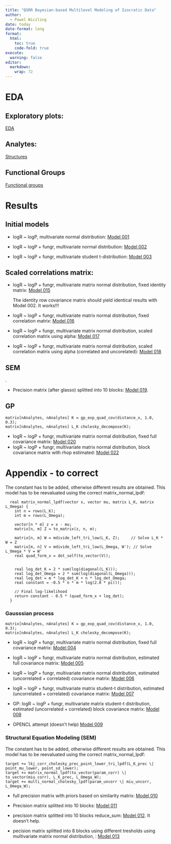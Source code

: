 ```yaml
---
title: "QSRR Bayesian-based Multilevel Modeling of Izocratic Data"
author:   
  - Pawel Wiczling
date: today
date-format: long
format:
  html:
    toc: true
    code-fold: true
execute:
  warning: false
editor: 
  markdown: 
    wrap: 72
---
```


# EDA

## Exploratory plots:

[EDA](eda.html "EDA")

## Analytes:

[Structures](print-analytes-structures.html "Structures")

## Functional Groups

[Functional groups](functional-groups-rdkit.html "Functional groups")

# Results

## Initial models

-   logR \~ logP, multivariate normal distribution: [Model
    001](model-development-001.html "Model 001")

-   logR \~ logP + fungr, multivariate normal distribution: [Model
    002](model-development-002.html "Model 002")

-   logR \~ logP + fungr, multivariate student t-distribution: [Model
    003](model-development-003.html "Model 003")


    
## Scaled correlations matrix:

-   logR \~ logP + fungr, multivariate matrix normal distribution,
    fixed identity matrix: [Model 015](model-development-015.html "Model 015")
    
    The identity row covariance matrix should yield identical results with Model 002. It works!!!
 
 -   logR \~ logP + fungr, multivariate matrix normal distribution,
    fixed correlation matrix: [Model 016](model-development-016.html "Model 016")
    
-   logR \~ logP + fungr, multivariate matrix normal distribution,
    scaled correlation matrix using alpha: [Model 017](model-development-017.html "Model 017")  
 -   logR \~ logP + fungr, multivariate matrix normal distribution,
    scaled correlation matrix using alpha (correlated and uncorelated): [Model 018](model-development-018.html "Model 018")     
    

## SEM 
.
    
-   Precision matrix (after glasso) splitted into 10 blocks: [Model
    019](model-development-019.html "Model 019").
 
 
## GP 
```         
matrix[nAnalytes, nAnalytes] K = gp_exp_quad_cov(distance_x, 1.0, 0.3);
matrix[nAnalytes, nAnalytes] L_K cholesky_decompose(K);
```

-   logR \~ logP + fungr, multivariate matrix normal distribution, fixed
    full covariance matrix: [Model
    020](model-development-020.html "Model 020")
-   logR \~ logP + fungr, multivariate matrix normal distribution, block
     covariance matrix with rhop estimated: [Model
    022](model-development-022.html "Model 022")    
    
# Appendix - to correct 

The constant has to be added, otherwise different results are obtained. This model has to be reevaluated using the correct matrix_normal_lpdf:


```         
  real matrix_normal_lpdf(vector x, vector mu, matrix L_K, matrix L_Omega) {
    int n = rows(L_K); 
    int m = rows(L_Omega);  

    vector[n * m] z = x - mu;
    matrix[n, m] Z = to_matrix(z, n, m);

    matrix[n, m] W = mdivide_left_tri_low(L_K, Z);     // Solve L_K * W = Z
    matrix[m, n] V = mdivide_left_tri_low(L_Omega, W'); // Solve L_Omega * V = W'
    real quad_form_x = dot_self(to_vector(V));


    real log_det_K = 2 * sum(log(diagonal(L_K)));
    real log_det_Omega = 2 * sum(log(diagonal(L_Omega)));
    real log_det = m * log_det_K + n * log_det_Omega;
    real constant = -0.5 * n * m * log(2.0 * pi());

    // Final log-likelihood
    return constant - 0.5 * (quad_form_x + log_det);
  }
```

### Gausssian process

```         
matrix[nAnalytes, nAnalytes] K = gp_exp_quad_cov(distance_x, 1.0, 0.3);
matrix[nAnalytes, nAnalytes] L_K cholesky_decompose(K);
```

-   logR \~ logP + fungr, multivariate matrix normal distribution, fixed
    full covariance matrix: [Model
    004](model-development-004.html "Model 004")

-   logR \~ logP + fungr, multivariate matrix normal distribution,
    estimated full covariance matrix: [Model
    005](model-development-005.html "Model 005")

-   logR \~ logP + fungr, multivariate matrix normal distribution,
    estimated (uncorrelated + correlated) covariance matrix: [Model
    006](model-development-006.html "Model 006")

-   logR \~ logP + fungr, multivariate matrix student-t distribution,
    estimated (uncorrelated + correlated) covariance matrix: [Model
    007](model-development-007.html "Model 007")

-   GP: logR \~ logP + fungr, multivariate matrix student-t
    distribution, estimated (uncorrelated + correlated) block covariance
    matrix: [Model 008](model-development-008.html "Model 008")

-   OPENCL attempt (doesn't help) [Model
    009](model-development-009.qmd "Model 009")

### Structural Equation Modeling (SEM)

The constant has to be added, otherwise different results are obtained. This model has to be reevaluated using the correct matrix_normal_lpdf:

``` 
target += lkj_corr_cholesky_prec_point_lower_tri_lpdf(L_K_prec \|
point_mu_lower, point_sd_lower);
target += matrix_normal_lpdf(to_vector(param_corr) \|
to_vector(miu_corr), L_K_prec, L_Omega_W);
target += multi_normal_cholesky_lpdf(param_uncorr \| miu_uncorr,
L_Omega_W);
``` 

-   full precision matrix with priors based on similarity matrix: [Model
    010](model-development-010.html "Model 010")

-   Precision matrix splitted into 10 blocks: [Model
    011](model-development-011.html "Model 011")

-   precision matrix splitted into 10 blocks reduce_sum: [Model
    012](model-development-012.html "Model 012"). It doesn't help.
    
-   pecision matrix splitted into 8 blocks using different tresholds using multivariate matrix normal distribution, : [Model
    013](model-development-013.html "Model 013")
    